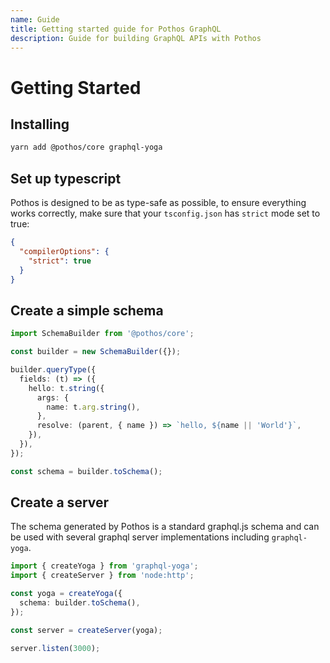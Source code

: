 ```yaml
---
name: Guide
title: Getting started guide for Pothos GraphQL
description: Guide for building GraphQL APIs with Pothos
---
```





# Getting Started

## Installing

```bash
yarn add @pothos/core graphql-yoga
```

## Set up typescript

Pothos is designed to be as type-safe as possible, to ensure everything works correctly, make sure
that your `tsconfig.json` has `strict` mode set to true:

```json
{
  "compilerOptions": {
    "strict": true
  }
}
```

## Create a simple schema

```typescript
import SchemaBuilder from '@pothos/core';

const builder = new SchemaBuilder({});

builder.queryType({
  fields: (t) => ({
    hello: t.string({
      args: {
        name: t.arg.string(),
      },
      resolve: (parent, { name }) => `hello, ${name || 'World'}`,
    }),
  }),
});

const schema = builder.toSchema();
```

## Create a server

The schema generated by Pothos is a standard graphql.js schema and can be used with several graphql
server implementations including `graphql-yoga`.

```typescript
import { createYoga } from 'graphql-yoga';
import { createServer } from 'node:http';

const yoga = createYoga({
  schema: builder.toSchema(),
});

const server = createServer(yoga);

server.listen(3000);
```
